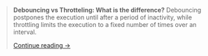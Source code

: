 > **Debouncing vs Throtteling: What is the difference?**
> Debouncing postpones the execution until after a period of inactivity, while throttling limits the execution to a fixed number of times over an interval.
>
> [Continue reading →](https://medium.com/@mujaffarhssn/debouncing-vs-throttling-optimizing-your-javascript-for-performance-a99d38f5eb3b)
